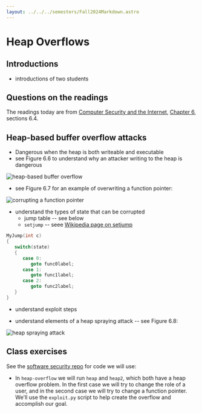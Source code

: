 ```yaml
---
layout: ../../../semesters/Fall2024Markdown.astro
---
```


# Heap Overflows

## Introductions

- introductions of two students

## Questions on the readings

The readings today are from
[Computer Security and the Internet](https://people.scs.carleton.ca/~paulv/toolsjewels.html]),
[Chapter 6](https://people.scs.carleton.ca/~paulv/toolsjewels/TJrev1/ch6-rev1.pdf),
sections 6.4.

## Heap-based buffer overflow attacks

- Dangerous when the heap is both writeable and executable
- see Figure 6.6 to understand why an attacker writing to the heap is dangerous

![heap-based buffer overflow](/images/security-book/figure-6.6.png)

- see Figure 6.7 for an example of overwriting a function pointer:

![corrupting a function pointer](/images/security-book/figure-6.7.png)

- understand the types of state that can be corrupted
  - jump table -- see below
  - `setjump` -- seee
    [Wikipedia page on setjump](https://en.wikipedia.org/wiki/Setjmp.h)

```c
MyJump(int c)
{
   switch(state)
   {
      case 0:
         goto func0label;
      case 1:
         goto func1label;
      case 2:
         goto func2label;
   }
}
```

- understand exploit steps

- understand elements of a heap spraying attack -- see Figure 6.8:

![heap spraying attack](/images/security-book/figure-6.8.png)

## Class exercises

See the [software security repo](https://github.com/BYU-CS465/software-security)
for code we will use:

- In `heap-overflow` we will run `heap` and `heap2`, which both have a heap
  overflow problem. In the first case we will try to change the role of a user,
  and in the second case we will try to change a function pointer. We'll use the
  `exploit.py` script to help create the overflow and accomplish our goal.
